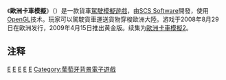 {{NoteTA|G1=Games}}
{{Infobox VG
| title        = 歐洲卡車模擬
| image        = 
| caption      = 
| japanese     = 
| english      = Euro Truck Simulator
| genre        = [[模拟游戏|驾驶模拟]]
| platform     = [[Microsoft_Windows|Microsoft Windows]]
| developer    = [[SCS_Software|SCS Software]]<ref>[http://www.eurotrucksimulator.com Official Euro Truck Simulator Website]</ref>
| publisher    = [[SCS_Software|SCS Software]]
| series       = 
| engine       = 
| modes        = 
| released     = {{vgrelease|EU|2008年8月29日}}
| onlinegame   = 
}}

《'''歐洲卡車模擬'''》（{{lang-en|'''Euro Truck Simulator'''}}）是一款貨車[[駕駛模擬遊戲|駕駛模擬遊戲]]，由[[SCS_Software|SCS Software]]開發，使用[[OpenGL|OpenGL]]技术。玩家可以駕駛貨車運送貨物穿梭歐洲大陸。游戏于2008年8月29日在欧洲发行，2009年4月15日推出黄金版。续集为[[歐洲卡車模擬2|歐洲卡車模擬2]]。

== 注释 ==
{{reflist}}

[[Category:Windows游戏|E]]
[[Category:競速遊戲|E]]
[[Category:交通工具模拟游戏|E]]
[[Category:捷克開發電子遊戲|E]]
[[Category:2008年电子游戏|E]]
[[Category:葡萄牙背景電子遊戲|Category:葡萄牙背景電子遊戲]]
{{stub}}